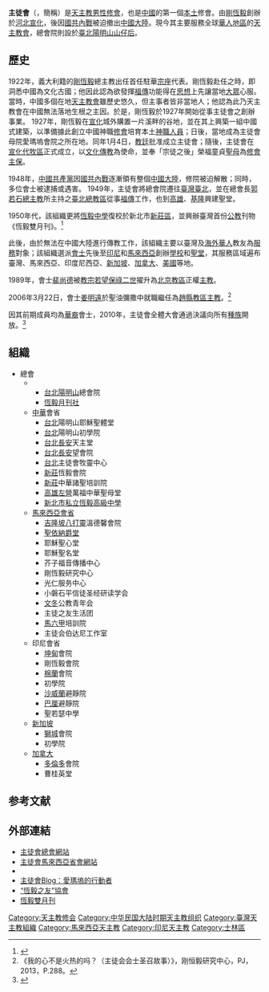 {{Infobox Organization
|name         = 主徒会<br/><font size="-1">{{lang|la|Congregatio Discipulorum Domini}}</font>
|image        =
|size         = 160px
|caption      = 主徒會會徽
|formation    = 1927年1月4日
|motto        = 基督的愛催迫著我們（{{lang-la|''Caritas enim Christi urget nos''}}）
|location     = 
|headquarters = {{ROC-TW}}<br/>[[臺北市|臺北市]][[士林區|士林區]]華岡路2號
|main_organ   = 
|type         = [[天主教|天主教]]男修會
|founder      = [[剛恆毅|剛恆毅]]
|leader_title = 總會長
|leader_name  = 張少麟神父
|key_people   = 
|num_staff    = 
|website      = {{url|http://www.cdd.org.tw/}}
}}

'''主徒會'''（{{lang-la|'''Congregatio Discipulorum Domini'''}}，簡稱{{lang|la|'''CDD'''}}）是[[天主教|天主教]][[男性|男性]][[修道_(基督教)|修會]]，也是[[中國|中國]]的第一個[[本土|本土]]修會。由[[刚恒毅|剛恆毅]]創辦於[[河北省|河北]][[天主教宣化教区|宣化]]，後因[[國共內戰|國共內戰]]被迫撤出[[中國大陸|中國大陸]]。現今其主要服務全球[[華人地區|華人地區]]的[[天主教會|天主教會]]，總會院則設於[[臺北|臺北]][[陽明山|陽明山]][[山仔后|山仔后]]。

==歷史==
1922年，義大利籍的[[刚恒毅|剛恆毅]]總主教出任首任駐華[[聖座|宗座]]代表。剛恆毅赴任之時，即洞悉中國為文化古國；他因此認為欲發揮[[傳福音|福傳]]功能得在[[思想|思想]]上先讓當地[[人民|大眾]]心服。當時，中國多個在地[[天主教會|天主教會]]雖歷史悠久，但主事者皆非當地人；他認為此乃天主教會在中國無法落地生根之主因。於是，剛恆毅於1927年開始從事主徒會之創辦事業。
1927年，剛恆毅在[[宣化区|宣化]]城外購置一片溪畔的谷地，並在其上興築一組中國式建築，以準備據此創立中國神職[[修道_(基督教)|修會]]培育本土[[神職人員|神職人員]]；日後，當地成為主徒會母院愛瑪塢會院之所在地。同年1月4日，[[教廷|教廷]]批准成立主徒會；隨後，主徒會在[[宣化教区|宣化代牧區]]正式成立，以[[文化|文化]][[傳教|傳教]]為使命，並奉「宗徒之後」榮福童貞[[聖母|聖母]]為[[修會|修會]][[主保聖人|主保]]。

1948年，[[中國共產黨|中國共產黨]]因[[國共內戰|國共內戰]]逐漸領有整個[[中國大陸|中國大陸]]，修院被迫解散；同時，多位會士被逮捕或遇害。
1949年，主徒會將總會院遷往[[臺灣|臺灣]][[臺北|臺北]]，並在總會長[[郭若石|郭若石]][[总主教|總主教]]所主持之[[台北總教區|臺北總教區]]從事[[傳福音|福傳]]工作，也到[[高雄|高雄]]、[[基隆|基隆]]興建聖堂。

1950年代，該組織更將[[新北市私立恆毅高級中學|恆毅中學]]復校於新北市[[新莊區|新莊區]]，並興辦臺灣首份[[公教|公教]]刊物《恆毅雙月刊》。<ref>{{Cite web|url=https://sites.google.com/site/hengyeecdd/home|title=恆毅雙月刊 Costantinian Bimonthly|accessdate=2017-03-10|work=sites.google.com|archive-date=2020-11-01|archive-url=https://web.archive.org/web/20201101131847/https://sites.google.com/site/hengyeecdd/home|dead-url=no}}</ref>

此後，由於無法在中國大陸進行傳教工作，該組織主要以臺灣及[[海外華人|海外華人]]教友為[[服務|服務]]對象；該組織選派[[會士|會士]]先後至[[印尼|印尼]]和[[馬來西亞|馬來西亞]]創辦[[學校|學校]]和[[聖堂|聖堂]]，其服務區域遍布臺灣、馬來西亞、印度尼西亞、[[新加坡|新加坡]]、[[加拿大|加拿大]]、[[美國|美國]]等地。

1989年，會士[[裴尚德|裴尚德]]被[[教宗|教宗]][[若望保祿二世|若望保祿二世]]擢升為[[北京教區|北京教區]]正權[[主教|主教]]。

2006年3月22日，會士[[姜明远|姜明遠]]於聖油彌撒中就職繼任為[[赵县教区|趙縣教區]][[主教|主教]]。<ref>《我的心不是火热的吗？（主徒会会士圣召故事）》，刚恒毅研究中心，PJ，2013，P.288。</ref>

因其前期成員均為[[華裔|華裔]]會士，2010年，主徒會全體大會通過決議向所有[[種族|種族]]開放。<ref>{{Cite news |url=http://www.fides.org/zh/news/5757-%E4%BA%9A%E6%B4%B2_%E5%8F%B0%E6%B9%BE_%E9%9D%9E%E5%8D%8E%E8%A3%94%E9%A6%96%E6%AC%A1%E5%87%BA%E4%BB%BB%E4%B8%BB%E5%BE%92%E4%BC%9A%E6%80%BB%E4%BC%9A%E9%95%BF%23.VMJW8qPp8tM// |title=非华裔首次出任主徒会总会长 - 本社新闻 |date=2015-01-24 |newspaper=archive.is |accessdate=2017-03-10 |deadurl=no |archiveurl=https://archive.is/20150124022859/http://www.fides.org/zh/news/5757-%E4%BA%9A%E6%B4%B2_%E5%8F%B0%E6%B9%BE_%E9%9D%9E%E5%8D%8E%E8%A3%94%E9%A6%96%E6%AC%A1%E5%87%BA%E4%BB%BB%E4%B8%BB%E5%BE%92%E4%BC%9A%E6%80%BB%E4%BC%9A%E9%95%BF%23.VMJW8qPp8tM// |archivedate=2015-01-24 }}</ref>

== 組織 ==
*總會
***[[台北|台北]][[陽明山|陽明山]]總會院
***[http://sites.google.com/site/hengyeecdd// 恆毅月刊社]{{Wayback|url=http://sites.google.com/site/hengyeecdd// |date=20201101130242 }}
**[[中華|中華]]會省
***[[台北|台北]]陽明山耶穌聖體堂
***[[台北|台北]]陽明山初學院
***[[台北|台北]][[長安東路|長安]]天主堂
***[[台北|台北]][[長安東路|長安]]望會院
***[[台北|台北]]主徒會牧靈中心
***[[新莊區|新莊]]恆毅會院
***[[新莊區|新莊]]中華諸聖培訓院
***[[高雄|高雄]][[左營|左營]]萬福中華聖母堂
***[[新北市私立恆毅高級中學|新北市私立恆毅高級中學]]
**[http://www.cddmalaysia.com/ 馬來西亞會省]{{Wayback|url=http://www.cddmalaysia.com/ |date=20201114060455 }}
***[[吉隆坡|吉隆坡]][[八打靈|八打靈]]溫德馨會院
***[http://www.stignatiuspj.org/cn/ 聖依納爵堂]{{Wayback|url=http://www.stignatiuspj.org/cn/ |date=20200626184502 }}
***耶穌聖心堂
***耶穌聖名堂
***芥子福音傳播中心
***剛恆毅研究中心
***光仁服务中心
***小磐石平信徒圣经研读学会
***[[文冬_(马来西亚)|文冬]]公教青年会
***主徒之友生活团
***[[馬六甲|馬六甲]]培訓院
***主徒会伯达尼工作室
** 印尼會省
***[[坤甸|坤甸]]會院
***剛恆毅會院
***[[棉蘭|棉蘭]]會院
***初學院
***[[沙威蘭|沙威蘭]]避靜院
***[[巴厘|巴厘]]避靜院
***聖若瑟中學
**[[新加坡|新加坡]]
***[[獅城|獅城]]會院
***初學院
**[[加拿大|加拿大]]
***[[多倫多|多倫多]]會院
***曹桂英堂

== 参考文献 ==
{{Reflist|2}}

== 外部連結 ==
* [http://www.cdd.org.tw/ 主徒會總會網站]{{Wayback|url=http://www.cdd.org.tw/ |date=20201030010728 }}
* [http://www.cddmalaysia.com/ 主徒會馬來西亞省會網站]{{Wayback|url=http://www.cddmalaysia.com/ |date=20201114060455 }}
* {{facebook|cddmalaysia|主徒會馬來西亞省會}}
* [http://malaysiacdd.blogspot.com/ 主徒會Blog：愛瑪塢的行動者]{{Wayback|url=http://malaysiacdd.blogspot.com/ |date=20200626184504 }}
* [http://www.associazionecardinalecostantini.it/ “恆毅之友”協會]{{Wayback|url=http://www.associazionecardinalecostantini.it/ |date=20140501152222 }}
* [https://sites.google.com/site/hengyeecdd/ 恆毅雙月刊]{{Wayback|url=https://sites.google.com/site/hengyeecdd/ |date=20201101130242 }}

[[Category:天主教修会|Category:天主教修会]]
[[Category:中华民国大陆时期天主教组织|Category:中华民国大陆时期天主教组织]]
[[Category:臺灣天主教組織|Category:臺灣天主教組織]]
[[Category:馬來西亞天主教|Category:馬來西亞天主教]]
[[Category:印尼天主教|Category:印尼天主教]]
[[Category:士林區|Category:士林區]]

{{天主教}}